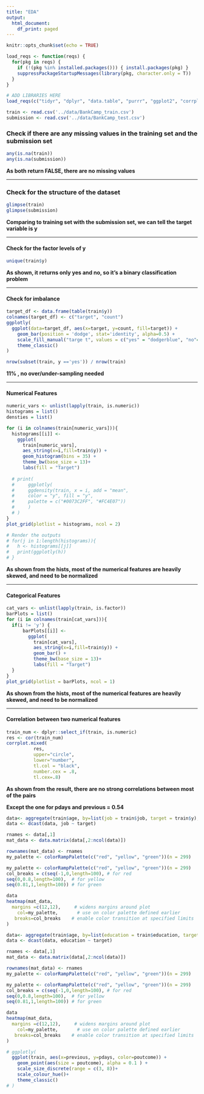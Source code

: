```yaml
---
title: "EDA"
output:
  html_document:
    df_print: paged
---
```


```r
knitr::opts_chunk$set(echo = TRUE)

load_reqs <- function(reqs) {
  for(pkg in reqs) {
    if (!(pkg %in% installed.packages())) { install.packages(pkg) }
    suppressPackageStartupMessages(library(pkg, character.only = T))
  }
}

# ADD LIBRARIES HERE
load_reqs(c("tidyr", "dplyr", "data.table", "purrr", "ggplot2", "corrplot", "gridExtra", "grid", "cowplot", "highcharter", "plotly", "ggpubr", "RColorBrewer"))
```

```r
train <- read.csv('../data/BankCamp_train.csv')
submission <- read.csv('../data/BankCamp_test.csv')
```

### Check if there are any missing values in the training set and the submission set

```r
any(is.na(train))
any(is.na(submission))
```

**As both return FALSE, there are no missing values**

***

### Check for the structure of the dataset
```r
glimpse(train)
glimpse(submission)
```

**Comparing to training set with the submission set, we can tell the target variable is y**

***

#### Check for the factor levels of y
```r
unique(train$y)
```

**As shown, it returns only yes and no, so it's a binary classification problem**

***

#### Check for imbalance
```r
target_df <- data.frame(table(train$y))
colnames(target_df) <- c("target", "count")
ggplotly( 
  ggplot(data=target_df, aes(x=target, y=count, fill=target)) +
    geom_bar(position = 'dodge', stat='identity', alpha=0.5) +
    scale_fill_manual("targe t", values = c("yes" = "dodgerblue", "no"="firebrick1")) +
    theme_classic()
)

nrow(subset(train, y =='yes')) / nrow(train)
```

**11% ,  no over/under-sampling needed**

***

#### Numerical Features
```r

numeric_vars <- unlist(lapply(train, is.numeric)) 
histograms = list()
densties = list()

for (i in colnames(train[numeric_vars])){
  histograms[[i]] <-
    ggplot(
      train[numeric_vars],
      aes_string(x=i,fill=train$y)) +
      geom_histogram(bins = 35) +
      theme_bw(base_size = 13)+
      labs(fill = "Target")
  
  # print(
  #     ggplotly(
  #     ggdensity(train, x = i, add = "mean",
  #     color = "y", fill = "y",
  #     palette = c("#0073C2FF", "#FC4E07"))
  #     )
  # )
}
plot_grid(plotlist = histograms, ncol = 2)

# Render the outputs
# for(j in 1:length(histograms)){
#   h <- histograms[[j]]
#   print(ggplotly(h))
# }
```

**As shown from the hists, most of the numerical features are heavily skewed, and need to be normalized**

***

#### Categorical Features
```r

cat_vars <- unlist(lapply(train, is.factor)) 
barPlots = list()
for (i in colnames(train[cat_vars])){
  if(i != 'y') {
      barPlots[[i]] <-
        ggplot(
          train[cat_vars],
          aes_string(x=i,fill=train$y)) +
          geom_bar() +
          theme_bw(base_size = 13)+
          labs(fill = "Target")
  }
}
plot_grid(plotlist = barPlots, ncol = 1)
```

**As shown from the hists, most of the numerical features are heavily skewed, and need to be normalized**

***

#### Correlation between two numerical features

```r
train_num <- dplyr::select_if(train, is.numeric)
res <- cor(train_num)
corrplot.mixed(
          res,
          upper="circle",
          lower="number",
          tl.col = "black",
          number.cex = .8,
          tl.cex=.8)
```

**As shown from the result, there are no strong correlations between most of the pairs**

**Except the one for pdays and previous = 0.54**


```r

data<- aggregate(train$age, by=list(job = train$job, target = train$y), FUN = mean)
data <- dcast(data, job ~ target)

rnames <- data[,1]
mat_data <- data.matrix(data[,2:ncol(data)])

rownames(mat_data) <- rnames
my_palette <- colorRampPalette(c("red", "yellow", "green"))(n = 299)

my_palette <- colorRampPalette(c("red", "yellow", "green"))(n = 299)
col_breaks = c(seq(-1,0,length=100), # for red
seq(0,0.8,length=100),  # for yellow
seq(0.81,1,length=100)) # for green

data
heatmap(mat_data,
  margins =c(12,12),     # widens margins around plot
    col=my_palette,       # use on color palette defined earlier
   breaks=col_breaks    # enable color transition at specified limits
)

```

```r

data<- aggregate(train$age, by=list(education = train$education, target = train$y), FUN = mean)
data <- dcast(data, education ~ target)

rnames <- data[,1]
mat_data <- data.matrix(data[,2:ncol(data)])

rownames(mat_data) <- rnames
my_palette <- colorRampPalette(c("red", "yellow", "green"))(n = 299)

my_palette <- colorRampPalette(c("red", "yellow", "green"))(n = 299)
col_breaks = c(seq(-1,0,length=100), # for red
seq(0,0.8,length=100),  # for yellow
seq(0.81,1,length=100)) # for green

data
heatmap(mat_data,
  margins =c(12,12),     # widens margins around plot
    col=my_palette,       # use on color palette defined earlier
   breaks=col_breaks    # enable color transition at specified limits
)

```

```r
# ggplotly(
  ggplot(train, aes(x=previous, y=pdays, color=poutcome)) +
    geom_point(aes(size = poutcome), alpha = 0.1 ) +
    scale_size_discrete(range = c(3, 8))+
    scale_colour_hue()+
    theme_classic()
# )
```
